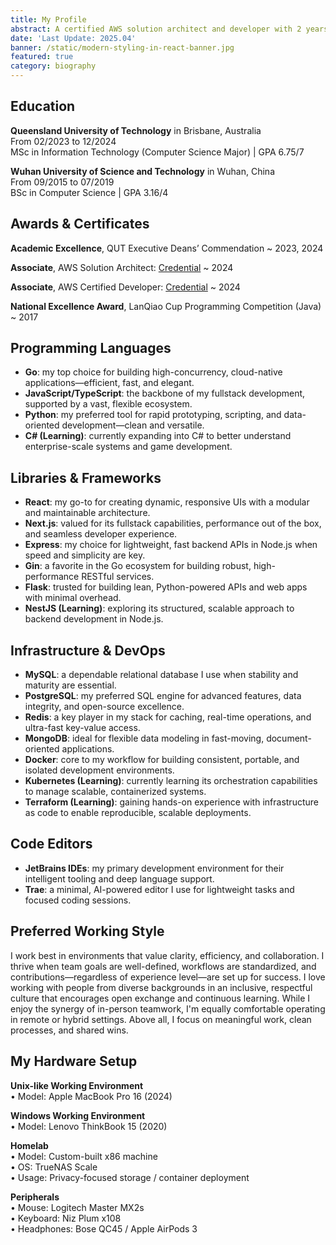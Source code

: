 ```yaml
---
title: My Profile
abstract: A certified AWS solution architect and developer with 2 years fullstack experience.
date: 'Last Update: 2025.04'
banner: /static/modern-styling-in-react-banner.jpg
featured: true
category: biography
---
```


## Education
**Queensland University of Technology** in Brisbane, Australia  
From 02/2023 to 12/2024  
MSc in Information Technology (Computer Science Major) | GPA 6.75/7

**Wuhan University of Science and Technology** in Wuhan, China  
From 09/2015 to 07/2019  
BSc in Computer Science | GPA 3.16/4 


## Awards & Certificates

**Academic Excellence**, QUT Executive Deans’ Commendation
  ~ 2023, 2024

**Associate**, AWS Solution Architect: [Credential](https://www.credly.com/badges/8d20efe6-9220-42b6-beaa-79fc33e8f526)
  ~ 2024

**Associate**, AWS Certified Developer: [Credential](https://www.credly.com/badges/a6a64eed-74fe-412b-b691-0c9683f1ca97)
  ~ 2024

**National Excellence Award**, LanQiao Cup Programming Competition (Java)
  ~ 2017

## Programming Languages
- **Go**: my top choice for building high-concurrency, cloud-native applications—efficient, fast, and elegant.
- **JavaScript/TypeScript**: the backbone of my fullstack development, supported by a vast, flexible ecosystem.
- **Python**: my preferred tool for rapid prototyping, scripting, and data-oriented development—clean and versatile.
- **C# (Learning)**: currently expanding into C# to better understand enterprise-scale systems and game development.

## Libraries & Frameworks
- **React**: my go-to for creating dynamic, responsive UIs with a modular and maintainable architecture.
- **Next.js**: valued for its fullstack capabilities, performance out of the box, and seamless developer experience.
- **Express**: my choice for lightweight, fast backend APIs in Node.js when speed and simplicity are key.
- **Gin**: a favorite in the Go ecosystem for building robust, high-performance RESTful services.
- **Flask**: trusted for building lean, Python-powered APIs and web apps with minimal overhead.
- **NestJS (Learning)**: exploring its structured, scalable approach to backend development in Node.js.

## Infrastructure & DevOps
- **MySQL**: a dependable relational database I use when stability and maturity are essential.
- **PostgreSQL**: my preferred SQL engine for advanced features, data integrity, and open-source excellence.
- **Redis**: a key player in my stack for caching, real-time operations, and ultra-fast key-value access.
- **MongoDB**: ideal for flexible data modeling in fast-moving, document-oriented applications.
- **Docker**: core to my workflow for building consistent, portable, and isolated development environments.
- **Kubernetes (Learning)**: currently learning its orchestration capabilities to manage scalable, containerized systems.
- **Terraform (Learning)**: gaining hands-on experience with infrastructure as code to enable reproducible, scalable deployments.

## Code Editors
- **JetBrains IDEs**: my primary development environment for their intelligent tooling and deep language support.
- **Trae**: a minimal, AI-powered editor I use for lightweight tasks and focused coding sessions.

## Preferred Working Style
I work best in environments that value clarity, efficiency, and collaboration. I thrive when team goals are well-defined, workflows are standardized, and contributions—regardless of experience level—are set up for success. I love working with people from diverse backgrounds in an inclusive, respectful culture that encourages open exchange and continuous learning. While I enjoy the synergy of in-person teamwork, I'm equally comfortable operating in remote or hybrid settings. Above all, I focus on meaningful work, clean processes, and shared wins.

## My Hardware Setup
**Unix-like Working Environment**  
• Model: Apple MacBook Pro 16 (2024)

**Windows Working Environment**  
• Model: Lenovo ThinkBook 15 (2020)

**Homelab**  
• Model: Custom-built x86 machine  
• OS: TrueNAS Scale  
• Usage: Privacy-focused storage / container deployment

**Peripherals**  
• Mouse: Logitech Master MX2s  
• Keyboard: Niz Plum x108  
• Headphones: Bose QC45 / Apple AirPods 3